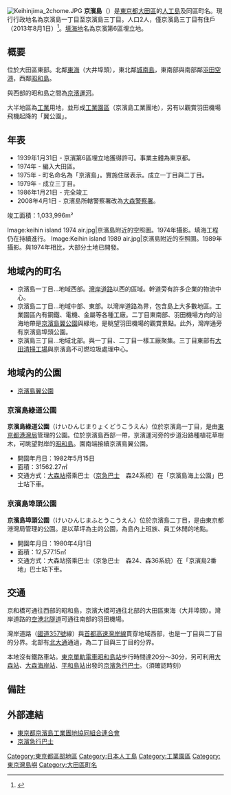 {{Pathnav|日本|東京都|大田區|frame=1}}
{{Infobox Settlement
|official_name = 京濱島
|native_name =
|settlement_type = [[町|町]]
|image_skyline = HanedaAirport (2006-11-13).JPG
|imagesize = 250px
|image_caption = 圖片中央為羽田機場。左側三角型陸地為京濱島。
|image_flag =
|image_seal =
| image_map =
| map_caption =
| pushpin_map = Tokyo city
|subdivision_type = [[國家|國家]]
|subdivision_name = [[File:Flag_of_Japan.svg|border]] [[日本|日本]]
|subdivision_type1 = [[都道府縣|都道府縣]]
|subdivision_name1 = [[File:Flag_of_Tokyo_Prefecture.svg|25px]] [[東京都|東京都]]
|subdivision_type2 = [[東京都區部|特別區]]
|subdivision_name2 = [[File:Flag_of_Ota,_Tokyo.svg|25px]] [[大田區|大田區]]
|subdivision_type3 =
|subdivision_name3 =
|established_title =
|established_date =
|government_type =
|leader_title =
|leader_name =
|area_magnitude =
|area_total_sq_mi =
|area_total_km2 =
|area_land_sq_mi =
|area_land_km2 =
|area_urban_sq_mi =
|area_urban_km2 =
|area_metro_km2 =
|area_metro_sq_mi =
|population_as_of= 2013年（平成25年）8月1日
|population_footnotes =
|population_total = 2
|population_urban =
|population_metro =
|population_density_sq_mi =
|population_density_km2 =
| timezone = [[日本標準時間|JST]]
| utc_offset = +9
|timezone_DST =
|utc_offset_DST =
|latd=35|latm=34|lats=18|latNS=N
|longd=139|longm=46|longs=21|longEW=E
|elevation_footnotes=
|elevation_m =
|elevation_ft =
|postal_code_type = [[郵遞區號|郵遞區號]]
|postal_code = 143-0003
|area_code =
|website =
|footnotes =
}}
[[File:Keihinjima_2chome.JPG|thumb]]
'''京濱島'''（{{jpn|j=京浜島|hg=けいひんじま|rm=Keihinjima|f=y}}）是[[東京都|東京都]][[大田區|大田區]]的[[人工島|人工島]]及同區町名。現行行政地名為京濱島一丁目至京濱島三丁目。人口2人，僅京濱島三丁目有住戶（2013年8月1日）<ref>{{Cite web |url=http://www.city.ota.tokyo.jp/kuseijoho/suuji/jinkou/setai_jinkou/oota_suji2508.html |title=大田区ホームページ：平成25年8月1日現在 |accessdate=2013-08-27 |archive-date=2014-02-18 |archive-url=https://web.archive.org/web/20140218230417/http://www.city.ota.tokyo.jp/kuseijoho/suuji/jinkou/setai_jinkou/oota_suji2508.html |dead-url=no }}</ref>。[[填海|填海地]]名為京濱第6區埋立地。

== 概要 ==
位於大田區東部。北鄰[[東海_(大田區)|東海]]（大井埠頭），東北鄰[[城南島|城南島]]，東南部與南部鄰[[羽田空港_(大田區)|羽田空港]]，西鄰[[昭和島|昭和島]]。

與西部的昭和島之間為[[京濱運河|京濱運河]]。

大半地區為[[工業|工業]]用地，並形成[[工業園區|工業園區]]（京濱島工業團地），另有以觀賞羽田機場飛機起降的「翼公園」。

== 年表 ==
* 1939年1月31日 - 京濱第6區埋立地獲得許可。事業主體為東京都。
* 1974年 - 編入大田區。
* 1975年 - 町名命名為「京濱島」。實施住居表示。成立一丁目與二丁目。
* 1979年 - 成立三丁目。
* 1986年1月21日 - 完全竣工
* 2008年4月1日 - 京濱島所轄警察署改為[[大森警察署|大森警察署]]。　
竣工面積：1,033,996m²
<gallery>
Image:keihin island 1974 air.jpg|京濱島附近的空照圖。1974年攝影。填海工程仍在持續進行。
Image:Keihin island 1989 air.jpg|京濱島附近的空照圖。1989年攝影。與1974年相比，大部分土地已開發。
</gallery>

== 地域內的町名 ==
* 京濱島一丁目…地域西部。[[國道357號|灣岸道路]]以西的區域。幹道旁有許多企業的物流中心。
* 京濱島二丁目…地域中部、東部。以灣岸道路為界，包含島上大多數地區。工業園區內有鋼鐵、電機、金屬等各種工廠。二丁目東南部、羽田機場方向的沿海地帶是[[京濱島翼公園|京濱島翼公園]]與綠地，是眺望羽田機場的觀賞景點。此外，灣岸通旁有京濱島埠頭公園。
* 京濱島三丁目…地域北部。與一丁目、二丁目一樣工廠聚集。三丁目東部有[[大田清掃工場|大田清掃工場]]與京濱島不可燃垃圾處理中心。

== 地域內的公園==
*[[京濱島翼公園|京濱島翼公園]]

===京濱島綠道公園===
'''京濱島綠道公園'''（けいひんじまりょくどうこうえん）位於京濱島一丁目，是由[[東京都港灣局|東京都港灣局]]管理的公園。位於京濱島西部一帶，京濱運河旁的步道沿路種植花草樹木，可眺望對岸的[[昭和島|昭和島]]。園南端接續京濱島翼公園。

* 開園年月日：1982年5月15日
* 面積：31562.27㎡
* 交通方式：[[大森站_(東京都)|大森站]]搭乘巴士（[[京急巴士|京急巴士]]　森24系統）在「京濱島海上公園」巴士站下車。

=== 京濱島埠頭公園 ===
'''京濱島埠頭公園'''（けいひんじまふとうこうえん）位於京濱島二丁目，是由東京都港灣局管理的公園。是以草坪為主的公園，為島內上班族、員工休閒的地點。

* 開園年月日：1980年4月1日
* 面積：12,577.15㎡
* 交通方式：大森站搭乘巴士（京急巴士　森24、森36系統）在「京濱島2番地」巴士站下車。

== 交通 ==
京和橋可通往西部的昭和島，京濱大橋可通往北部的大田區東海（大井埠頭）。灣岸道路的[[空港北隧道|空港北隧道]]可通往南部的羽田機場。

灣岸道路（[[國道357號|國道357號]]線）與[[首都高速灣岸線|首都高速灣岸線]]貫穿地域西部，也是一丁目與二丁目的分界。北部有[[北大通|北大通]]通過，為二丁目與三丁目的分界。

本地沒有鐵路車站。[[東京單軌電車|東京單軌電車]][[昭和島站|昭和島站]]步行時間達20分～30分，另可利用[[大森站_(東京都)|大森站]]、[[大森海岸站|大森海岸站]]、[[平和島站|平和島站]]出發的[[京濱急行巴士|京濱急行巴士]]。（須確認時刻）

== 備註 ==
{{Reflist}}

== 外部連結 ==
* [http://www.keihinjima.or.jp/ 東京都京濱島工業團地協同組合連合會] {{Wayback|url=http://www.keihinjima.or.jp/ |date=20201201051227 }}
* [http://www.keikyu-bus.co.jp/ 京濱急行巴士] {{Wayback|url=http://www.keikyu-bus.co.jp/ |date=20080120224644 }}

{{Commonscat|Keihinjima}}
{{大田區的町名}}
{{東京都立海上公園}}
{{DEFAULTSORT:Keihinjima}}

[[Category:東京都區部地區|Category:東京都區部地區]]
[[Category:日本人工島|Category:日本人工島]]
[[Category:工業園區|Category:工業園區]]
[[Category:東京灣島嶼|Category:東京灣島嶼]]
[[Category:大田區町名|Category:大田區町名]]